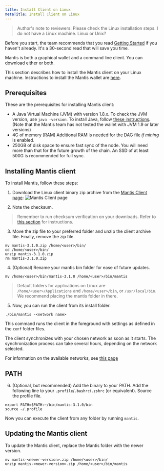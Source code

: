 ```yaml
---
title: Install Client on Linux
metaTitle: Install Client on Linux
---
```

> Author's note to reviewers: Please check the Linux installation steps. I do not have a Linux machine. Linux or Unix?

Before you start, the team recommends that you read [Getting Started](/first-steps/getting-started) if you haven't already. It's a 30-second read that will save you time.

Mantis is both a graphical wallet and a command line client. You can download either or both.

This section describes how to install the Mantis client on your Linux machine. Instructions to install the Mantis wallet are [here](/install/-install-wallet-linux).


## Prerequisites

These are the prerequisites for installing Mantis client:
* A Java Virtual Machine (JVM) with version 1.8.x.
    To check the JVM version, use
     `java -version`.
    To install Java, follow [these instructions](https://java.com/en/download/help/download_options.html).
    (Note that  the Mantis team has not tested the wallet with JVM 1.9 or later versions)
* 4G of memory (RAM)
    Additional RAM is needed for the DAG file _if mining_ is enabled.
* 250GB of disk space to ensure fast sync of the node. You will need more than that for the future growth of the chain. An SSD of at least 500G is recommended for full sync.


## Installing Mantis client

To install Mantis, follow these steps:
1. Download the Linux client binary zip archive from  the [Mantis Client page](https://mantisclient.io/):
![Mantis Client page](../images/1-Download-Client.png)

2. Note the checksum.
> Remember to run checksum verification on your downloads. Refer to [this section](/first-steps/downloads#checksum) for instructions.

3. Move the zip file to your preferred folder and unzip the client archive file. Finally, remove the zip file.

```
mv mantis-3.1.0.zip /home/<user>/bin/
cd /home/<user>/bin/
unzip mantis-3.1.0.zip
rm mantis-3.1.0.zip
```

4. (Optional) Rename your mantis bin folder for ease of future updates.

```
mv /home/<user>/bin/mantis-3.1.0 /home/<user>/bin/mantis
```

> Default folders for applications on Linux are `/home/<user>/Applications` and `/home/<user>/bin`, or `/usr/local/bin`. We recommend placing the mantis folder in there.


5. Now, you can run the client from its install folder.

```
./bin/mantis -<network name>
```

This command runs the client in the foreground with settings as defined in the `conf` folder files.

The client synchronizes with your chosen network as soon as it starts. The synchronization process can take several hours, depending on the network selected.

For information on the available networks, see [this page](/learn/mantis-client-wallet)

## PATH
6. (Optional, but recommended) Add the binary to your PATH. Add the following line to your `.profile`/`.bashrc`/`.zshrc` (or equivalent). Source the profile file.

```
export PATH=$PATH:~/bin/mantis-3.1.0/bin
source ~/.profile
```

Now you can execute the client from any folder by running `mantis`.


## Updating the Mantis client

To update the Mantis client, replace the Mantis folder with the newer version.

```
mv mantis-<newer-version>.zip /home/<user>/bin/
unzip mantis-<newer-version>.zip /home/<user>/bin/mantis
```
